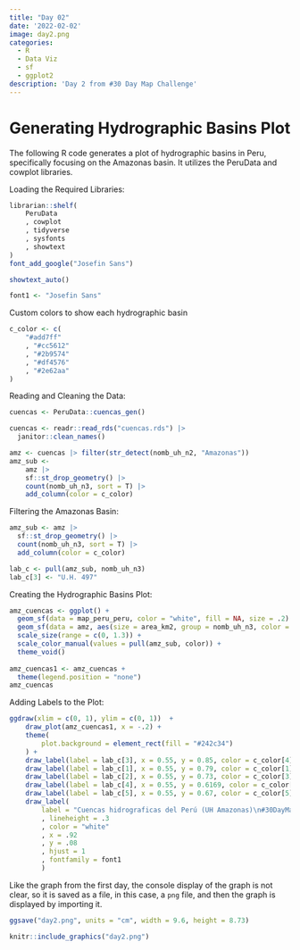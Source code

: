 ```yaml
---
title: "Day 02" 
date: '2022-02-02'
image: day2.png
categories:
  - R
  - Data Viz 
  - sf
  - ggplot2
description: 'Day 2 from #30 Day Map Challenge'
---
```




# Generating Hydrographic Basins Plot

The following R code generates a plot of hydrographic basins in Peru, specifically focusing on the Amazonas basin. It utilizes the PeruData and cowplot libraries.

Loading the Required Libraries:

```r
librarian::shelf(
    PeruData
    , cowplot
    , tidyverse
    , sysfonts
    , showtext
)
font_add_google("Josefin Sans")

showtext_auto()

font1 <- "Josefin Sans"
```


Custom colors to show each hydrographic basin

```r
c_color <- c(
    "#add7ff"
    , "#cc5612"
    , "#2b9574"
    , "#df4576"
    , "#2e62aa"
)

```

Reading and Cleaning the Data:

```r
cuencas <- PeruData::cuencas_gen()
```

```r
cuencas <- readr::read_rds("cuencas.rds") |>
  janitor::clean_names()
```

```r
amz <- cuencas |> filter(str_detect(nomb_uh_n2, "Amazonas"))
amz_sub <-
    amz |>
    sf::st_drop_geometry() |>
    count(nomb_uh_n3, sort = T) |>
    add_column(color = c_color)
```


Filtering the Amazonas Basin:

```r
amz_sub <- amz |>
  sf::st_drop_geometry() |>
  count(nomb_uh_n3, sort = T) |>
  add_column(color = c_color)

lab_c <- pull(amz_sub, nomb_uh_n3)
lab_c[3] <- "U.H. 497"


```

Creating the Hydrographic Basins Plot:

```r
amz_cuencas <- ggplot() +
  geom_sf(data = map_peru_peru, color = "white", fill = NA, size = .2) +
  geom_sf(data = amz, aes(size = area_km2, group = nomb_uh_n3, color = nomb_uh_n3), fill = NA) +
  scale_size(range = c(0, 1.3)) +
  scale_color_manual(values = pull(amz_sub, color)) +
  theme_void() 
  
amz_cuencas1 <- amz_cuencas +
  theme(legend.position = "none")
amz_cuencas
```


Adding Labels to the Plot:


```r
ggdraw(xlim = c(0, 1), ylim = c(0, 1))  +
    draw_plot(amz_cuencas1, x = -.2) +
    theme(
        plot.background = element_rect(fill = "#242c34")
    ) +
    draw_label(label = lab_c[3], x = 0.55, y = 0.85, color = c_color[4], fontfamily = font1,hjust = 0, fontface = "bold", size = 55) +
    draw_label(label = lab_c[1], x = 0.55, y = 0.79, color = c_color[1], fontfamily = font1,hjust = 0, fontface = "bold", size = 55) +    # draw_label(label = lab_c[1], x = 0.55, y = 0.85, color = c_color[1], fontfamily = font1,hjust = 0, fontface = "bold", size = 55) +
    draw_label(label = lab_c[2], x = 0.55, y = 0.73, color = c_color[3], fontfamily = font1,hjust = 0, fontface = "bold", size = 55) +
    draw_label(label = lab_c[4], x = 0.55, y = 0.6169, color = c_color[2], fontfamily = font1,hjust = 0, fontface = "bold", size = 55) +
    draw_label(label = lab_c[5], x = 0.55, y = 0.67, color = c_color[5], fontfamily = font1,hjust = 0, fontface = "bold", size = 55) +
    draw_label(
        label = "Cuencas hidrograficas del Perú (UH Amazonas)\n#30DayMapChallenge | Day 2: Lines\nData: ANA | Created by @JhonKevinFlore1"
        , lineheight = .3
        , color = "white"
        , x = .92
        , y = .08
        , hjust = 1
        , fontfamily = font1
        )
```

Like the graph from the first day, the console display of the graph is not clear, so it is saved as a file, in this case, a `png` file, and then the graph is displayed by importing it.

```r
ggsave("day2.png", units = "cm", width = 9.6, height = 8.73)
```

```r
knitr::include_graphics("day2.png")
```









